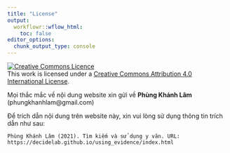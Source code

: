 ```yaml
---
title: "License"
output:
  workflowr::wflow_html:
    toc: false
editor_options:
  chunk_output_type: console
---
```


<a rel="license" href="http://creativecommons.org/licenses/by/4.0/"><img alt="Creative Commons Licence" style="border-width:0" src="https://i.creativecommons.org/l/by/4.0/88x31.png" /></a><br />This work is licensed under a <a rel="license" href="http://creativecommons.org/licenses/by/4.0/">Creative Commons Attribution 4.0 International License</a>.

Mọi thắc mắc về nội dung website xin gửi về **Phùng Khánh Lâm** (phungkhanhlam@gmail.com)

Để trích dẫn nội dung trên website này, xin vui lòng sử dụng thông tin trích dẫn như sau:

```
Phùng Khánh Lâm (2021). Tìm kiếm và sử dụng y văn. URL: https://decidelab.github.io/using_evidence/index.html
```

